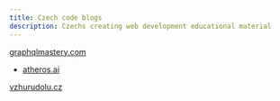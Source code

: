 ```yaml
---
title: Czech code blogs 
description: Czechs creating web development educational material
---
```


[graphqlmastery.com](https://graphqlmastery.com/course/graphql-language)

- [atheros.ai](https://atheros.ai/)

[vzhurudolu.cz](vzhurudolu.cz)
